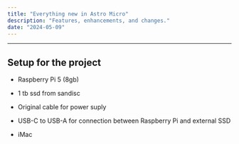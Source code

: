 ```yaml
---
title: "Everything new in Astro Micro"
description: "Features, enhancements, and changes."
date: "2024-05-09"
---
```



---

## Setup for the project

- Raspberry Pi 5 (8gb)
- 1 tb ssd from sandisc
- Original cable for power suply
- USB-C to USB-A for connection between Raspberry Pi and external SSD

- iMac